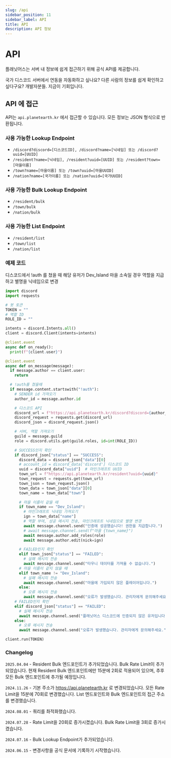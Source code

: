 ```yaml
---
slug: /api
sidebar_position: 11
sidebar_label: API
title: API
description: API 정보
---
```

# API
플래닛어스는 서버 내 정보에 쉽게 접근하기 위해 공식 API를 제공합니다.

국가 디스코드 서버에서 연동을 자동화하고 싶나요? 다른 사람의 정보를 쉽게 확인하고 싶다구요? 개발자분들. 지금이 기회입니다.
## API 에 접근
API는 `api.planetearth.kr` 에서 접근할 수 있습니다. 모든 정보는 JSON 형식으로 반환됩니다.

### 사용 가능한 Lookup Endpoint
* `/discord?discord=[디스코드ID], /discord?name=[닉네임] 또는 /discord?uuid=[UUID]`
* `/resident?name=[닉네임], /resident?uuid=[UUID] 또는 /resident?town=[마을이름]`
* `/town?name=[마을이름] 또는 /town?uuid=[마을UUID]`
* `/nation?name=[국가이름] 또는 /nation?uuid=[국가UUID]`

### 사용 가능한 Bulk Lookup Endpoint
* `/resident/bulk`
* `/town/bulk`
* `/nation/bulk`

### 사용 가능한 List Endpoint
* `/resident/list`
* `/town/list`
* `/nation/list`

### 예제 코드
디스코드에서 !auth 를 쳤을 때 해당 유저가 Dev_Island 마을 소속일 경우 역할을 지급하고 별명을 닉네임으로 변경
```py
import discord
import requests

# 봇 토큰
TOKEN = ""
# 역할 ID
ROLE_ID = ""

intents = discord.Intents.all()
client = discord.Client(intents=intents)

@client.event
async def on_ready():
  print(f"{client.user}")

@client.event
async def on_message(message):
  if message.author == client.user:
    return

  # !auth를 쳤을때
  if message.content.startswith("!auth"):
    # SENDER id 가져오기
    author_id = message.author.id

    # 디스코드 API
    discord_url = f"https://api.planetearth.kr/discord?discord={author_id}"
    discord_request = requests.get(discord_url)
    discord_json = discord_request.json()

    # 서버, 역할 가져오기
    guild = message.guild
    role = discord.utils.get(guild.roles, id=int(ROLE_ID))

    # SUCCESS인지 확인
    if discord_json["status"] == "SUCCESS":
      discord_data = discord_json["data"][0]
      # account_id = discord_data['discord'] 디스코드 ID
      uuid = discord_data["uuid"]  # 마인크래프트 UUID
      town_url = f"https://api.planetearth.kr/resident?uuid={uuid}"
      town_request = requests.get(town_url)
      town_json = town_request.json()
      town_data = town_json["data"][0]
      town_name = town_data["town"]

      # 마을 이름이 같을 때
      if town_name == "Dev_Island":
        # 마인크래프트 닉네임 가져오기
        ign = town_data["name"]
        # 역할 부여, 성공 메시지 전송, 마인크래프트 닉네임으로 별명 변경
        await message.channel.send("인증에 성공했습니다! 권한을 지급합니다.")
        # await message.channel.send(f"마을 {town_name}")
        await message.author.add_roles(role)
        await message.author.edit(nick=ign)

      # FAILED인지 확인
      elif town_json["status"] == "FAILED":
        # 실패 메시지 전송
        await message.channel.send("타우니 데이터를 가져올 수 없습니다.")
      # 마을 이름이 같지 않을 때
      elif town_name != "Dev_Island":
        # 실패 메시지 전송
        await message.channel.send("마을에 가입되지 않은 플레이어입니다.")
      else:
        # 오류 메시지 전송
        await message.channel.send("오류가 발생했습니다. 관리자에게 문의해주세요.")
    # FAILED인지 확인
    elif discord_json["status"] == "FAILED":
      # 실패 메시지 전송
      await message.channel.send("플래닛어스 디스코드에 인증되지 않은 유저입니다.")
    else:
      # 오류 메시지 전송
      await message.channel.send("오류가 발생했습니다. 관리자에게 문의해주세요.")

client.run(TOKEN)
```

### Changelog
`2025.04.04` - Resident Bulk 엔드포인트가 추가되었습니다. Bulk Rate Limit이 추가되었습니다. 현재 Resident Bulk 엔드포인트에만 15분에 2회로 적용되어 있으며, 추후 모든 Bulk 엔드포인트에 추가될 예정입니다.

`2024.11.26` - 기본 주소가 https://api.planetearth.kr 로 변경되었습니다. 모든 Rate Limit을 15분에 70회로 변경했습니다. List 엔드포인트와 Bulk 엔드포인트의 접근 주소를 변경했습니다.

`2024.08.01` - 쿼리를 촤적화했습니다.

`2024.07.28` - Rate Limit을 20회로 증가시켰습니다. Bulk Rate Limit을 3회로 증가시켰습니다.

`2024.07.16` - Bulk Lookup Endpoint가 추가되었습니다.

`2024.06.15` - 변경사항을 공식 문서에 기록하기 시작했습니다.
